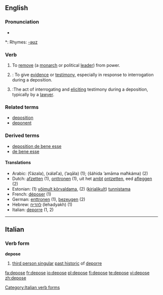 ==English==

===Pronunciation===
* {{audio|en-us-depose.ogg|Audio (US)}}

*: Rhymes: [[Rhymes:English:-əʊz|-əʊz]]

===Verb===
{{en-verb|depos|ing}}

# To [[remove]] (a [[monarch]] or political [[lead]]er) from power.
# {{legal}}: To give [[evidence]] or [[testimony]], especially in response to interrogation during a deposition.
# {{legal}}:The act of interrogating and [[eliciting]] testimony during a deposition, typically by a [[lawyer]].

===Related terms===

* [[deposition]]
* [[deponent]]

===Derived terms===

* [[deposition de bene esse]]
* [[de bene esse]]

====Translations====
{{rfc-level|Translations at L4+ not in L3 POS section (AutoFormat would have corrected level of Related terms)}}
* Arabic: {{ARchar|[[عزل]]}} (ʕázala), {{ARchar|[[خلع]]}} (xálaʕa), {{ARchar|[[قال|أقال]]}} (’aqāla) (1); {{ARchar|[[شهد]] [[امام]] [[محكمة]]}} (šáhida ’amāma maħkáma) (2)
* Dutch: [[afzetten]] (1), [[onttronen]] (1), uit het [[ambt]] [[ontzetten]], eed [[afleggen]] (2)
* Estonian: (1) [[võimult kõrvaldama]], (2) ([[kirjalikult]]) [[tunnistama]]
* French: [[déposer]] (1)
* German: [[enttronen]] (1), [[bezeugen]] (2)
* Hebrew: [[להדיח]] (lehadyakh) (1)
* Italian: [[deporre]] (1, 2)

----

==Italian==

===Verb form===
'''depose'''

# [[third person singular]] [[past historic]] of [[deporre]]

[[Category:Italian verb forms]]

[[fa:depose]]
[[fr:depose]]
[[io:depose]]
[[pl:depose]]
[[fi:depose]]
[[te:depose]]
[[vi:depose]]
[[zh:depose]]
